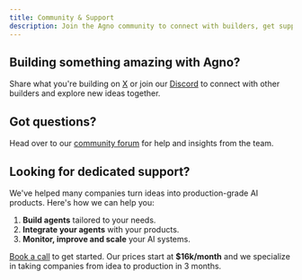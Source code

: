 ```yaml
---
title: Community & Support
description: Join the Agno community to connect with builders, get support, and explore AI development opportunities.
---
```


## Building something amazing with Agno?

Share what you're building on [X](https://agno.link/x) or join our [Discord](https://agno.link/discord) to connect with other builders and explore new ideas together.

## Got questions?

Head over to our [community forum](https://agno.link/community) for help and insights from the team.

## Looking for dedicated support?

We've helped many companies turn ideas into production-grade AI products. Here's how we can help you:

1. **Build agents** tailored to your needs.
2. **Integrate your agents** with your products.
3. **Monitor, improve and scale** your AI systems.

[Book a call](https://cal.com/team/agno/intro) to get started. Our prices start at **$16k/month** and we specialize in taking companies from idea to production in 3 months.
